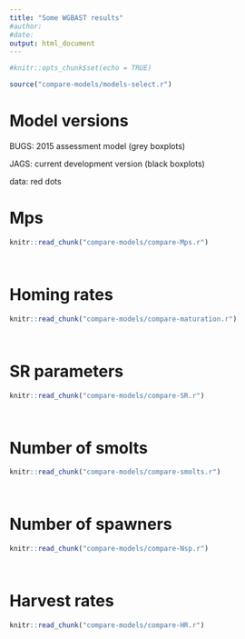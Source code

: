 ```yaml
---
title: "Some WGBAST results"
#author: 
#date:
output: html_document
---
```


```r
#knitr::opts_chunk$set(echo = TRUE)

source("compare-models/models-select.r")
```

# Model versions
BUGS: 2015 assessment model (grey boxplots)

JAGS: current development version (black boxplots)

data: red dots

# Mps

```r
knitr::read_chunk("compare-models/compare-Mps.r")

```

```r

```

```r

```


# Homing rates

```r
knitr::read_chunk("compare-models/compare-maturation.r")

```

```r

```

```r

```

# SR parameters

```r
knitr::read_chunk("compare-models/compare-SR.r")

```

```r

```

```r

```


# Number of smolts

```r
knitr::read_chunk("compare-models/compare-smolts.r")

```

```r

```

```r

```



# Number of spawners
```r
knitr::read_chunk("compare-models/compare-Nsp.r")

```

```r

```

```r

```

# Harvest rates
```r
knitr::read_chunk("compare-models/compare-HR.r")

```

```r

```

```r

```
